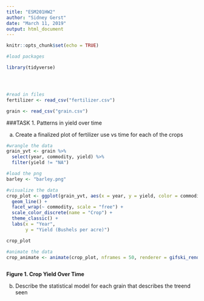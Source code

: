```yaml
---
title: "ESM201HW2"
author: "Sidney Gerst"
date: "March 11, 2019"
output: html_document
---
```


```r
knitr::opts_chunk$set(echo = TRUE)
```

```r
#load packages

library(tidyverse)




#read in files
fertilizer <- read_csv("fertilizer.csv")

grain <- read_csv("grain.csv")

```

###TASK 1. Patterns in yield over time

a. Create a finalized plot of fertilizer use vs time for each of the crops
```r

#wrangle the data
grain_yvt <- grain %>%
  select(year, commodity, yield) %>%
  filter(yield != "NA")

#load the png
barley <- "barley.png"

#visualize the data
crop_plot <- ggplot(grain_yvt, aes(x = year, y = yield, color = commodity)) +
  geom_line() +
  facet_wrap(~ commodity, scale = "free") +
  scale_color_discrete(name = "Crop") +
  theme_classic() +
  labs(x = "Year",
       y = "Yield (Bushels per acre)")

crop_plot

#animate the data
crop_animate <- animate(crop_plot, nframes = 50, renderer = gifski_renderer("Sidney_Gerst_extra1.gif"))



```

**Figure 1. Crop Yield Over Time** 


b. Describe the statistical model for each grain that describes the treend seen

